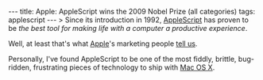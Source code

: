 ---
title: Apple: AppleScript wins the 2009 Nobel Prize (all categories)
tags: applescript
---
> Since its introduction in 1992, [[AppleScript]] has proven to be ''the best tool for making life with a computer a productive experience''.

Well, at least that's what [[Apple]]'s marketing people [http://www.apple.com/applescript/ tell us].

Personally, I've found AppleScript to be one of the most fiddly, brittle, bug-ridden, frustrating pieces of technology to ship with [[Mac OS X]].
